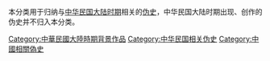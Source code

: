 本分类用于归纳与[[中华民国大陆时期|中华民国大陆时期]]相关的[[伪史|伪史]]，中华民国大陆时期出现、创作的伪史并不归入本分类。

[[Category:中華民國大陸時期背景作品|Category:中華民國大陸時期背景作品]]
[[Category:中华民国相关伪史|Category:中华民国相关伪史]]
[[Category:中國相關偽史|Category:中國相關偽史]]